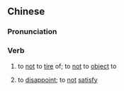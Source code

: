 {{also|不厌}}
==Chinese==
{{zh-forms|s=不厌}}

===Pronunciation===
{{zh-pron
|m=不yàn
|c=bat1 jim3
|cat=v
}}

===Verb===
{{zh-verb}}

# to [[not]] to [[tire]] of; to [[not]] to [[object]] to
# {{lb|zh|archaic}} to [[disappoint]]; to [[not]] [[satisfy]]